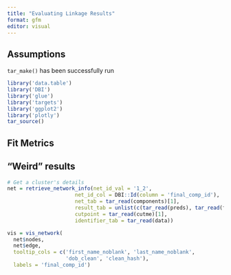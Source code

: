 ```yaml
---
title: "Evaluating Linkage Results"
format: gfm
editor: visual
---
```


## Assumptions

`tar_make()` has been successfully run

```r
library('data.table')
library('DBI')
library('glue')
library('targets')
library('ggplot2')
library('plotly')
tar_source()
```

## Fit Metrics

## "Weird" results

```r

# Get a cluster's details
net = retrieve_network_info(net_id_val = '1_2',
                      net_id_col = DBI::Id(column = 'final_comp_id'),
                      net_tab = tar_read(components)[1],
                      result_tab = unlist(c(tar_read(preds), tar_read(fixed))),
                      cutpoint = tar_read(cutme)[1], 
                      identifier_tab = tar_read(data))

vis = vis_network(
  net$nodes, 
  net$edge, 
  tooltip_cols = c('first_name_noblank', 'last_name_noblank', 
                   'dob_clean', 'clean_hash'),
  labels = 'final_comp_id')

```
